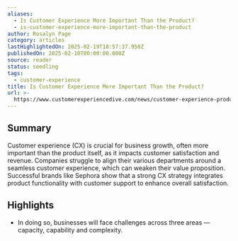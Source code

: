```yaml
---
aliases:
  - Is Customer Experience More Important Than the Product?
  - is-customer-experience-more-important-than-the-product
author: Rosalyn Page
category: articles
lastHighlightedOn: 2025-02-19T18:57:37.950Z
publishedOn: 2025-02-10T00:00:00.000Z
source: reader
status: seedling
tags:
  - customer-experience
title: Is Customer Experience More Important Than the Product?
url: >-
  https://www.customerexperiencedive.com/news/customer-experience-product-relationship/739599/?utm_source=Sailthru&utm_medium=email&utm_campaign=Newsletter%20Weekly%20Roundup:%20CX%20Dive:%20Daily%20Dive%2002-15-2025&utm_term=CX%20Dive%20Weekender
---
```

## Summary

Customer experience (CX) is crucial for business growth, often more important than the product itself, as it impacts customer satisfaction and revenue. Companies struggle to align their various departments around a seamless customer experience, which can weaken their value proposition. Successful brands like Sephora show that a strong CX strategy integrates product functionality with customer support to enhance overall satisfaction.

## Highlights

- In doing so, businesses will face challenges across three areas — capacity, capability and complexity.
